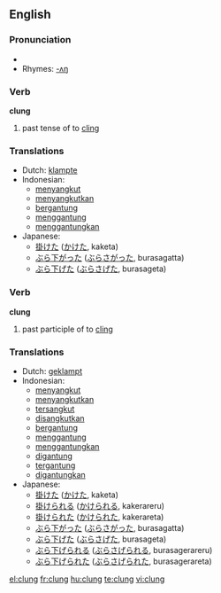 ==English==

===Pronunciation===
* {{IPA|/'klʌɳ/}}
* Rhymes: [[Rhymes:English:-ʌŋ|-ʌŋ]]

===Verb===
'''clung'''

# past tense of to [[cling]]

===Translations===
{{rfc-level|Translations at L3+ (AutoFormat would have corrected level of Translations)}}
* Dutch: [[klampte]]
* Indonesian:
** [[sangkut|menyangkut]]
** [[sangkut|menyangkutkan]]
** [[gantung|bergantung]]
** [[gantung|menggantung]]
** [[gantung|menggantungkan]]
* Japanese:
** [[掛けた]] ([[かけた]], kaketa)
** [[ぶら下がった]] ([[ぶらさがった]], burasagatta)
** [[ぶら下げた]] ([[ぶらさげた]], burasageta)

===Verb===
'''clung'''

# past participle of to [[cling]]

===Translations===
* Dutch: [[geklampt]]
* Indonesian:
** [[sangkut|menyangkut]]
** [[sangkut|menyangkutkan]]
** [[sangkut|tersangkut]]
** [[sangkut|disangkutkan]]
** [[gantung|bergantung]]
** [[gantung|menggantung]]
** [[gantung|menggantungkan]]
** [[gantung|digantung]]
** [[gantung|tergantung]]
** [[gantung|digantungkan]]
* Japanese:
** [[掛けた]] ([[かけた]], kaketa)
** [[掛けられる]] ([[かけられる]], kakerareru)
** [[掛けられた]] ([[かけられた]], kakerareta)
** [[ぶら下がった]] ([[ぶらさがった]], burasagatta)
** [[ぶら下げた]] ([[ぶらさげた]], burasageta)
** [[ぶら下げられる]] ([[ぶらさげられる]], burasagerareru)
** [[ぶら下げられた]] ([[ぶらさげられた]], burasagerareta)

[[el:clung]]
[[fr:clung]]
[[hu:clung]]
[[te:clung]]
[[vi:clung]]